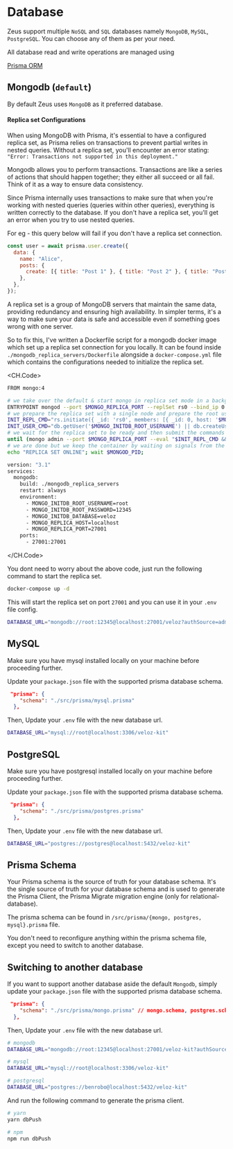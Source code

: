 # Database

Zeus support multiple `NoSQL` and `SQL` databases namely `MongoDB`, `MySQL`, `PostgreSQL`. You can choose any of them as per your need.

All database read and write operations are managed using

<a className="flex font-ppSB text-orange-100 underline" href="prisma.io/docs">
  <span>Prisma ORM</span>
</a>

## Mongodb (`default`)

By default Zeus uses `MongoDB` as it preferred database.

#### Replica set Configurations

When using MongoDB with Prisma, it's essential to have a configured replica set, as Prisma relies on transactions to prevent partial writes in nested queries. Without a replica set, you'll encounter an error stating: `"Error: Transactions not supported in this deployment."`

Mongodb allows you to perform transactions. Transactions are like a series of actions that should happen together; they either all succeed or all fail. Think of it as a way to ensure data consistency.

Since Prisma internally uses transactions to make sure that when you're working with nested queries (queries within other queries), everything is written correctly to the database. If you don't have a replica set, you'll get an error when you try to use nested queries.

For eg - this query below will fail if you don't have a replica set connection.

```js test.js
const user = await prisma.user.create({
  data: {
    name: "Alice",
    posts: {
      create: [{ title: "Post 1" }, { title: "Post 2" }, { title: "Post 3" }],
    },
  },
});
```


<Callout>
  A replica set is a group of MongoDB servers that maintain the same data,
  providing redundancy and ensuring high availability. In simpler terms, it's a
  way to make sure your data is safe and accessible even if something goes wrong
  with one server.
</Callout>

So to fix this, I've written a Dockerfile script for a mongodb docker image which set up a replica set connection for you locally. It can be found inside `./mongodb_replica_servers/Dockerfile` alongside a `docker-compose.yml` file which contains the configurations needed to initialize the replica set.

<CH.Code>

```bash docker/mongodb_replica_servers/Dockerfile
FROM mongo:4

# we take over the default & start mongo in replica set mode in a background task
ENTRYPOINT mongod --port $MONGO_REPLICA_PORT --replSet rs0 --bind_ip 0.0.0.0 & MONGOD_PID=$!; \
# we prepare the replica set with a single node and prepare the root user config
INIT_REPL_CMD="rs.initiate({ _id: 'rs0', members: [{ _id: 0, host: '$MONGO_REPLICA_HOST:$MONGO_REPLICA_PORT' }] })"; \
INIT_USER_CMD="db.getUser('$MONGO_INITDB_ROOT_USERNAME') || db.createUser({ user: '$MONGO_INITDB_ROOT_USERNAME', pwd: '$MONGO_INITDB_ROOT_PASSWORD', roles: [ 'root' ] })"; \
# we wait for the replica set to be ready and then submit the commands just above
until (mongo admin --port $MONGO_REPLICA_PORT --eval "$INIT_REPL_CMD && $INIT_USER_CMD"); do sleep 1; done; \
# we are done but we keep the container by waiting on signals from the mongo task
echo "REPLICA SET ONLINE"; wait $MONGOD_PID;
```

```bash docker/docker-compose.yml
version: "3.1"
services:
  mongodb:
    build: ./mongodb_replica_servers
    restart: always
    environment:
      - MONGO_INITDB_ROOT_USERNAME=root
      - MONGO_INITDB_ROOT_PASSWORD=12345
      - MONGO_INITDB_DATABASE=veloz
      - MONGO_REPLICA_HOST=localhost
      - MONGO_REPLICA_PORT=27001
    ports:
      - 27001:27001
```

</CH.Code>

You dont need to worry about the above code, just run the following command to start the replica set.

```bash
docker-compose up -d
```

This will start the replica set on port `27001` and you can use it in your `.env` file config.

```bash .env
DATABASE_URL="mongodb://root:12345@localhost:27001/veloz?authSource=admin"
```

## MySQL

<Callout type="info">
  Make sure you have mysql installed locally on your machine before proceeding
  further.
</Callout>

Update your `package.json` file with the supported prisma database schema.

```json
 "prisma": {
    "schema": "./src/prisma/mysql.prisma"
  },
```

Then, Update your `.env` file with the new database url.

```bash .env
DATABASE_URL="mysql://root@localhost:3306/veloz-kit"
```

## PostgreSQL

<Callout type="info">
  Make sure you have postgresql installed locally on your machine before
  proceeding further.
</Callout>

Update your `package.json` file with the supported prisma database schema.

```json
 "prisma": {
    "schema": "./src/prisma/postgres.prisma"
  },
```

Then, Update your `.env` file with the new database url.

```bash .env
DATABASE_URL="postgres://postgres@localhost:5432/veloz-kit"
```

## Prisma Schema

Your Prisma schema is the source of truth for your database schema. It's the single source of truth for your database schema and is used to generate the Prisma Client, the Prisma Migrate migration engine (only for relational-database).

The prisma schema can be found in `/src/prisma/{mongo, postgres, mysql}.prisma` file.

<Callout type="warning">
  You don't need to reconfigure anything within the prisma schema file, except
  you need to switch to another database.
</Callout>

## Switching to another database

If you want to support another database aside the default `Mongodb`, simply update your `package.json` file with the supported prisma database schema.

```json
 "prisma": {
    "schema": "./src/prisma/mongo.prisma" // mongo.schema, postgres.schema, mysql.schema
  },
```

Then, Update your `.env` file with the new database url.

```bash .env
# mongodb
DATABASE_URL="mongodb://root:12345@localhost:27001/veloz-kit?authSource=admin"

# mysql
DATABASE_URL="mysql://root@localhost:3306/veloz-kit"

# postgresql
DATABASE_URL="postgres://benrobo@localhost:5432/veloz-kit"
```

And run the following command to generate the prisma client.

```bash
# yarn
yarn dbPush

# npm
npm run dbPush
```
